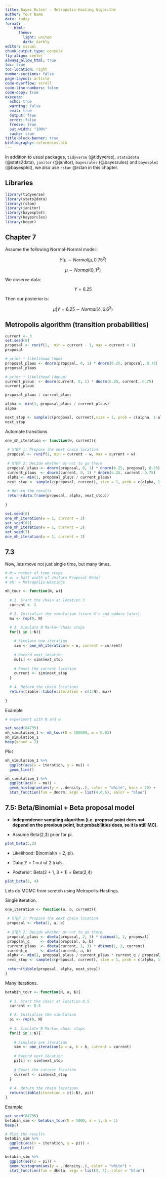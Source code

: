 ```yaml
---
title: Bayes Rules! - Metropolis-Hasting Algorithm
author: Your Name
date: today
format: 
    html:
      theme: 
        light: united
        dark: darkly
editor: visual
chunk_output_type: console
fig-align: center
always_allow_html: true
toc: true
toc-location: right
number-sections: false
page-layout: article
code-overflow: scroll
code-line-numbers: false
code-copy: true
execute:
  echo: true
  warning: false
  eval: true
  output: true
  error: false
  freeze: true
  out.width: "100%"
  cache: true
title-block-banner: true
bibliography: references.bib
---
```


In addition to usual packages, `tidyverse` (@tidyverse), `stats2data` (@stats2data), `janitor` (@janitor), `bayesrules` (@bayesrules) and `bayesplot` (@bayesplot), we also use `rstan` @rstan in this chapter.

## Libraries

```r
library(tidyverse)
library(stats2data)
library(rstan)
library(janitor)
library(bayesplot)
library(bayesrules)
library(beepr)
```

## Chapter 7

Assume the following Normal-Normal model:

$$
Y|\mu \sim Normal(\mu, 0.75^2)
$$

$$
\mu \sim Normal(0, 1^2)
$$

We observe data:

$$
Y = 6.25
$$

Then our posterior is:

$$
\mu| Y = 6.25 \sim Normal(4, 0.6^2)
$$

## Metropolis algorithm (transition probabilities)

```r
current <- 3
set.seed(8)
proposal <- runif(1,  min = current - 1, max = current + 1)
proposal

# prior * likelihood (num)
proposal_plaus <- dnorm(proposal, 0, 1) * dnorm(6.25, proposal, 0.75)
proposal_plaus

# prior * likelihood (denum)
current_plaus  <- dnorm(current, 0, 1) * dnorm(6.25, current, 0.75)
current_plaus

proposal_plaus / current_plaus

alpha <- min(1, proposal_plaus / current_plaus)
alpha

next_stop <- sample(c(proposal, current),size = 1, prob = c(alpha, 1-alpha))
next_stop

```

Automate transitions

```r
one_mh_iteration <- function(w, current){
  
 # STEP 1: Propose the next chain location
 proposal <- runif(1, min = current - w, max = current + w)
  
 # STEP 2: Decide whether or not to go there
 proposal_plaus <- dnorm(proposal, 0, 1) * dnorm(6.25, proposal, 0.75)
 current_plaus  <- dnorm(current, 0, 1) * dnorm(6.25, current, 0.75)
 alpha <- min(1, proposal_plaus / current_plaus)
 next_stop <- sample(c(proposal, current), size = 1, prob = c(alpha, 1-alpha))
  
 # Return the results
 return(data.frame(proposal, alpha, next_stop))
 
}

```

```r
set.seed(8)
one_mh_iteration(w = 1, current = 3)
set.seed(83)
one_mh_iteration(w = 1, current = 3)
set.seed(7)
one_mh_iteration(w = 1, current = 3)

```

## 7.3

Now, lets move not just single time, but many times.

```r
# N:= number of time steps
# w: = half width of Uniform Proposal Model
# mh: = Metropolis-Hastings

mh_tour <- function(N, w){
  
  # 1. Start the chain at location 3
  current <- 1

  # 2. Initialize the simulation (store 0's and update later)
  mu <- rep(0, N)

  # 3. Simulate N Markov chain stops
  for(i in 1:N){    
    
    # Simulate one iteration
    sim <- one_mh_iteration(w = w, current = current)
    
    # Record next location
    mu[i] <- sim$next_stop
    
    # Reset the current location
    current <- sim$next_stop
  }
  
  # 4. Return the chain locations
  return(tibble::tibble(iteration = c(1:N), mu))
  
}
```

Example

```r
# experiment with N and w

set.seed(84735)
mh_simulation_1 <- mh_tour(N = 100000, w = 0.01)
mh_simulation_1
beep(sound = 2)
```

Plot

```r
mh_simulation_1 %>% 
  ggplot(aes(x = iteration, y = mu)) + 
  geom_line()

mh_simulation_1 %>% 
  ggplot(aes(x = mu)) + 
  geom_histogram(aes(y = ..density..), color = "white", bins = 20) + 
  stat_function(fun = dnorm, args = list(4,0.6), color = "blue")
```

## 7.5: Beta/Binomial + Beta proposal model

-   **Independence sampling algorithm (i.e. proposal point does not depend on the previous point, but probabilities does, so it is still MC).**

<!-- -->

-   Assume Beta(2,3) prior for pi.

```r
plot_beta(2,3)
```

-   Likelihood: Binomial(n = 2, pi).

-   Data: Y = 1 out of 2 trials.

-   Posterior: Beta(2 + 1, 3 + 1) = Beta(2,4)

```r
plot_beta(2, 4)
```

Lets do MCMC from scretch using Metropolis-Hastings.

Single iteration.

```r
one_iteration <- function(a, b, current){
  
 # STEP 1: Propose the next chain location
 proposal <- rbeta(1, a, b)
  
 # STEP 2: Decide whether or not to go there
 proposal_plaus <- dbeta(proposal, 2, 3) * dbinom(1, 2, proposal)
 proposal_q     <- dbeta(proposal, a, b)
 current_plaus  <- dbeta(current, 2, 3) * dbinom(1, 2, current)
 current_q      <- dbeta(current, a, b)
 alpha <- min(1, proposal_plaus / current_plaus * current_q / proposal_q)
 next_stop <- sample(c(proposal, current), size = 1, prob = c(alpha, 1-alpha))
  
 return(tibble(proposal, alpha, next_stop))
}
```

Many iterations.

```r
betabin_tour <- function(N, a, b){
  
  # 1. Start the chain at location 0.5
  current <- 0.5

  # 2. Initialize the simulation
  pi <- rep(0, N)
  
  # 3. Simulate N Markov chain stops
  for(i in 1:N){    
    
    # Simulate one iteration
    sim <- one_iteration(a = a, b = b, current = current)
    
    # Record next location
    pi[i] <- sim$next_stop
    
    # Reset the current location
    current <- sim$next_stop
  }
  
  # 4. Return the chain locations
  return(tibble(iteration = c(1:N), pi))
}
```

Example

```r
set.seed(84735)
betabin_sim <- betabin_tour(N = 5000, a = 1, b = 1)
beep()

# Plot the results
betabin_sim %>%
  ggplot(aes(x = iteration, y = pi)) + 
  geom_line()

betabin_sim %>% 
  ggplot(aes(x = pi)) + 
  geom_histogram(aes(y = ..density..), color = "white") + 
  stat_function(fun = dbeta, args = list(3, 4), color = "blue")
```
